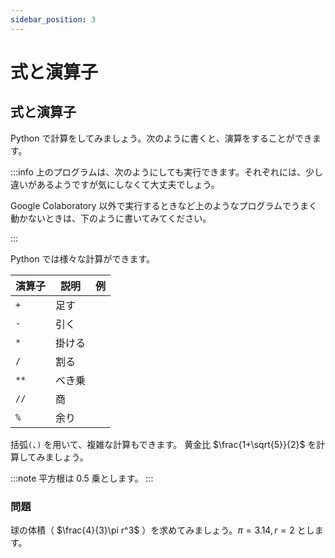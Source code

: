 ```yaml
---
sidebar_position: 3
---
```



# 式と演算子

## 式と演算子

Python で計算をしてみましょう。次のように書くと、演算をすることができます。

<ViewSource path="_samples/sum.ipynb" />

:::info
上のプログラムは、次のようにしても実行できます。それぞれには、少し違いがあるようですが気にしなくて大丈夫でしょう。

Google Colaboratory 以外で実行するときなど上のようなプログラムでうまく動かないときは、下のように書いてみてください。

<ViewSource path="_samples/sum2.ipynb" />
:::

Python では様々な計算ができます。

| 演算子 | 説明   | 例                                             |
| ------ | ------ | ---------------------------------------------- |
| `+`    | 足す   | <ViewSource path="_samples/sum.ipynb" />       |
| `-`    | 引く   | <ViewSource path="_samples/sub.ipynb" />       |
| `*`    | 掛ける | <ViewSource path="_samples/multi.ipynb" />     |
| `/`    | 割る   | <ViewSource path="_samples/div.ipynb" />       |
| `**`   | べき乗 | <ViewSource path="_samples/exp.ipynb" />       |
| `//`   | 商     | <ViewSource path="_samples/quotient.ipynb" />  |
| `%`    | 余り   | <ViewSource path="_samples/remainder.ipynb" /> |

括弧`(`、`)` を用いて、複雑な計算もできます。
黄金比 $\frac{1+\sqrt{5}}{2}$ を計算してみましょう。

<ViewSource path="_samples/golden-ratio.ipynb" />

:::note
平方根は 0.5 乗とします。
:::

### 問題

球の体積（ $\frac{4}{3}\pi r^3$ ）を求めてみましょう。$\pi=3.14, r=2$ とします。

<Answer>
  <ViewSource path="_samples/cube.ipynb" />
</Answer>

